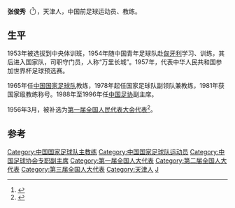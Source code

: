 '''张俊秀'''（{{bd|1934年|1月|2017年|8月30日|catIdx=Zhang}}<ref>{{cite news|author1=陈赢|title=中国足球元老“万里长城”张俊秀去世 享年83岁|url=http://www.guancha.cn/sports/2017_08_30_425055.shtml|accessdate=2017-08-30|agency=北京晚报|publisher=观察者|date=2017-08-30|archive-date=2017-08-30|archive-url=https://web.archive.org/web/20170830192111/http://www.guancha.cn/sports/2017_08_30_425055.shtml|dead-url=no}}</ref>），天津人，中国前足球运动员、教练。

==生平==
1953年被选拔到中央体训班，1954年随中国青年足球队赴[[匈牙利|匈牙利]]学习、训练，其后进入国家队，司职守门员，人称“万里长城”。1957年，代表中华人民共和国参加世界杯足球预选赛。

1965年任[[中国国家足球队|中国国家足球队]]教练，1978年起任国家足球队副领队兼教练，1981年获国家级教练称号。1988年至1996年任[[中国足协|中国足协]]副主席。

1956年3月，被补选为[[第一届全国人民代表大会代表名单|第一届全国人民代表大会代表]]<ref>{{cite book|author=全国人民代表大会常务委员会办公厅|title=中华人民共和国第一届全国人民代表大会代表名单|year=1955年|publisher=全国人民代表大会常务委员会办公厅|url=http://book.ucdrs.superlib.net/views/specific/2929/bookDetail.jsp?dxNumber=000005772167&d=546843D0AE2464CD1C95896344A85614&fenlei=04070402|access-date=2015-01-25|archive-date=2019-01-24|archive-url=https://web.archive.org/web/20190124105450/http://book.ucdrs.superlib.net/views/specific/2929/bookDetail.jsp?dxNumber=000005772167&d=546843D0AE2464CD1C95896344A85614&fenlei=04070402|dead-url=no}}</ref>。

==参考==
{{reflist}}

{{DEFAULTSORT:Z}}
[[Category:中国国家足球队主教练|Category:中国国家足球队主教练]]
[[Category:中国国家足球队运动员|Category:中国国家足球队运动员]]
[[Category:中国足球协会专职副主席|Category:中国足球协会专职副主席]]
[[Category:第一届全国人大代表|Category:第一届全国人大代表]]
[[Category:第二届全国人大代表|Category:第二届全国人大代表]]
[[Category:第三届全国人大代表|Category:第三届全国人大代表]]
[[Category:天津人|Category:天津人]]
[[Category:张姓|J]]